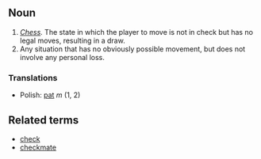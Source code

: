 ==Noun==

#''[[Chess]].''  The state in which the player to move is not in check but has no legal moves, resulting in a draw.
#Any situation that has no obviously possible movement, but does not involve any personal loss.

===Translations===

*Polish: [[pat]] ''m'' (1, 2)

==Related terms==

*[[check]]
*[[checkmate]]